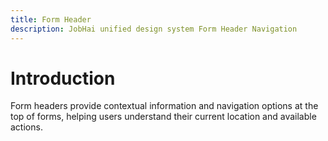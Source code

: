 ```yaml
---
title: Form Header
description: JobHai unified design system Form Header Navigation
---
```


# Introduction
 
Form headers provide contextual information and navigation options at the top of forms, helping users understand their current location and available actions. 